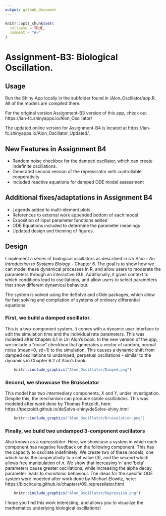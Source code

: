 ```yaml
---
output: github_document
---
```


<!-- README.md is generated from README.Rmd. Please edit that file -->

```r
knitr::opts_chunk$set(
  collapse = TRUE,
  comment = "#>"
)
```

# Assignment-B3: Biological Oscillation.

## Usage
Run the Shiny App locally in the subfolder found in /Alon_Oscillator/app.R. All of the models are compiled there.

For the original version Assignment-B3 version of this app, check out https://ian-fc.shinyapps.io/Alon_Oscillator/

The updated online version for Assignment-B4 is located at https://ian-fc.shinyapps.io/Alon_Oscillator_Updated/.

## New Features in Assignment B4
- Random noise checkbox for the damped oscillator, which can create indefinite oscillations.
- Generated second version of the repressilator with controllable cooperativity
- Included reactive equations for damped ODE model assessment

## Additional fixes/adaptations in Assignment B4
- Legends added to multi-element plots
- References to external work appended bottom of each model 
- Exposition of input parameter functions added
- ODE Equations included to determine the parameter meanings
- Updated design and theming of figures.

## Design

I implement a series of biological oscillators as described in *Uri Alon - An Introduction to Systems Biology* - Chapter 6. The goal is to show how we can model these dynamical processes in R, and allow users to moderate the parameters through an interactive GUI. Additionally, it gives context to which conditions lead to oscillations, and allow users to select parameters that show different dynamical behaviour.

The system is solved using the deSolve and cOde packages, which allow for fast solving and compilation of systems of ordinary differential equations.

### First, we build a damped oscillator.
This is a two-component system. It comes with a dynamic user interface to edit the simulation time and the individual rate parameters. This was modeled after Chapter 6.1 in Uri Alon's book. In the new version of the app, we include a "noise" checkbox that generates a vector of random, normal noise (mean=0, sd=1) to the simulation. This causes a dynamic shift from damped oscillations to undamped, perpetual oscillations - similar to the dynamics in Chapter 6.2 of Alon's book.

```r
    knitr::include_graphics("Alon_Oscillator/Damped.png")
```

### Second, we showcase the Brusselator
This model has two intermediary components, X and Y, under investigation. Despite this, the mechanism can produce stable oscillations. This was modeled after work done by Thomas Petzoldt, here: https://tpetzoldt.github.io/deSolve-shiny/deSolve-shiny.html

```r
    knitr::include_graphics("Alon_Oscillator/Brusselation.png")
```

### Finally, we build two undamped 3-component oscillators
Also known as a *repressilator*. Here, we showcase a system in which each component has negative feedback on the following component. This has the capacity to oscillate indefinitely. We create two of these models, one which locks the cooperativity to a set value (3), and the second which allows free manipulation of *n*. We show that increasing 'n' and 'beta' parameters cause greater oscillations, while increasing the alpha decay parameter leads to monotonic behaviour. The ideas for the specific ODE system were modeled after work done by Michael Elowitz, here: https://biocircuits.github.io/chapters/09_repressilator.html

```r
    knitr::include_graphics("Alon_Oscillator/Repression.png")
```

I hope you find this work interesting, and allows you to visualize the mathematics underlying biological oscillations!
